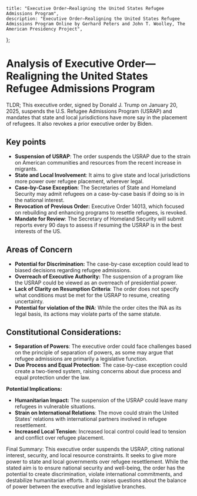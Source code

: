     title: "Executive Order—Realigning the United States Refugee Admissions Program",
    description: "Executive Order—Realigning the United States Refugee Admissions Program Online by Gerhard Peters and John T. Woolley, The American Presidency Project",
};
# Analysis of Executive Order—Realigning the United States Refugee Admissions Program

TLDR; This executive order, signed by Donald J. Trump on January 20, 2025, suspends the U.S. Refugee Admissions Program (USRAP) and mandates that state and local jurisdictions have more say in the placement of refugees. It also revokes a prior executive order by Biden.

## Key points

-   **Suspension of USRAP**: The order suspends the USRAP due to the strain on American communities and resources from the recent increase in migrants.
-   **State and Local Involvement**: It aims to give state and local jurisdictions more power over refugee placement, wherever legal.
-  **Case-by-Case Exception**: The Secretaries of State and Homeland Security may admit refugees on a case-by-case basis if doing so is in the national interest.
-   **Revocation of Previous Order:** Executive Order 14013, which focused on rebuilding and enhancing programs to resettle refugees, is revoked.
-   **Mandate for Review**: The Secretary of Homeland Security will submit reports every 90 days to assess if resuming the USRAP is in the best interests of the US.

## Areas of Concern

-   **Potential for Discrimination:** The case-by-case exception could lead to biased decisions regarding refugee admissions.
-   **Overreach of Executive Authority:** The suspension of a program like the USRAP could be viewed as an overreach of presidential power.
-   **Lack of Clarity on Resumption Criteria**: The order does not specify what conditions must be met for the USRAP to resume, creating uncertainty.
-  **Potential for violation of the INA**: While the order cites the INA as its legal basis, its actions may violate parts of the same statute.

## Constitutional Considerations:

-   **Separation of Powers**: The executive order could face challenges based on the principle of separation of powers, as some may argue that refugee admissions are primarily a legislative function.
-  **Due Process and Equal Protection**: The case-by-case exception could create a two-tiered system, raising concerns about due process and equal protection under the law.

**Potential Implications:**

-   **Humanitarian Impact:** The suspension of the USRAP could leave many refugees in vulnerable situations.
-   **Strain on International Relations**: The move could strain the United States' relations with international partners involved in refugee resettlement.
-   **Increased Local Tension**: Increased local control could lead to tension and conflict over refugee placement.

Final Summary: This executive order suspends the USRAP, citing national interest, security, and local resource constraints. It seeks to give more power to state and local governments over refugee resettlement. While the stated aim is to ensure national security and well-being, the order has the potential to create discrimination, violate international commitments, and destabilize humanitarian efforts. It also raises questions about the balance of power between the executive and legislative branches.
